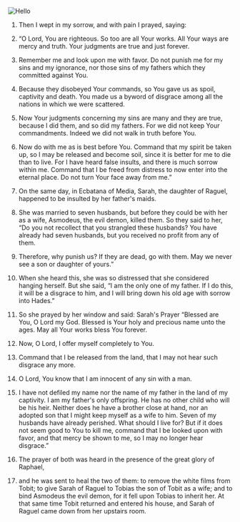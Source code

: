 ![Hello](/images/TObit0324.jpeg)

1. Then I wept in my sorrow, and with pain I prayed, saying:

2. “O Lord, You are righteous. So too are all Your works. All Your ways are mercy and truth. Your judgments are true and just forever.

3. Remember me and look upon me with favor. Do not punish me for my sins and my ignorance, nor those sins of my fathers which they committed against You.

4. Because they disobeyed Your commands, so You gave us as spoil, captivity and death. You made us a byword of disgrace among all the nations in which we were scattered.

5. Now Your judgments concerning my sins are many and they are true, because I did them, and so did my fathers. For we did not keep Your commandments. Indeed we did not walk in truth before You.

6. Now do with me as is best before You. Command that my spirit be taken up, so I may be released and become soil, since it is better for me to die than to live. For I have heard false insults, and there is much sorrow within me. Command that I be freed from distress to now enter into the eternal place. Do not turn Your face away from me.”

7. On the same day, in Ecbatana of Media, Sarah, the daughter of Raguel, happened to be insulted by her father's maids.

8. She was married to seven husbands, but before they could be with her as a wife, Asmodeus, the evil demon, killed them. So they said to her, “Do you not recollect that you strangled these husbands? You have already had seven husbands, but you received no profit from any of them.

9. Therefore, why punish us? If they are dead, go with them. May we never see a son or daughter of yours.”

10. When she heard this, she was so distressed that she considered hanging herself. But she said, “I am the only one of my father. If I do this, it will be a disgrace to him, and I will bring down his old age with sorrow into Hades.”

11. So she prayed by her window and said: Sarah's Prayer “Blessed are You, O Lord my God. Blessed is Your holy and precious name unto the ages. May all Your works bless You forever.

12. Now, O Lord, I offer myself completely to You.

13. Command that I be released from the land, that I may not hear such disgrace any more.

14. O Lord, You know that I am innocent of any sin with a man.

15. I have not defiled my name nor the name of my father in the land of my captivity. I am my father's only offspring. He has no other child who will be his heir. Neither does he have a brother close at hand, nor an adopted son that I might keep myself as a wife to him. Seven of my husbands have already perished. What should I live for? But if it does not seem good to You to kill me, command that I be looked upon with favor, and that mercy be shown to me, so I may no longer hear disgrace.”

16. The prayer of both was heard in the presence of the great glory of Raphael,

17. and he was sent to heal the two of them: to remove the white films from Tobit; to give Sarah of Raguel to Tobias the son of Tobit as a wife; and to bind Asmodeus the evil demon, for it fell upon Tobias to inherit her. At that same time Tobit returned and entered his house, and Sarah of Raguel came down from her upstairs room.
